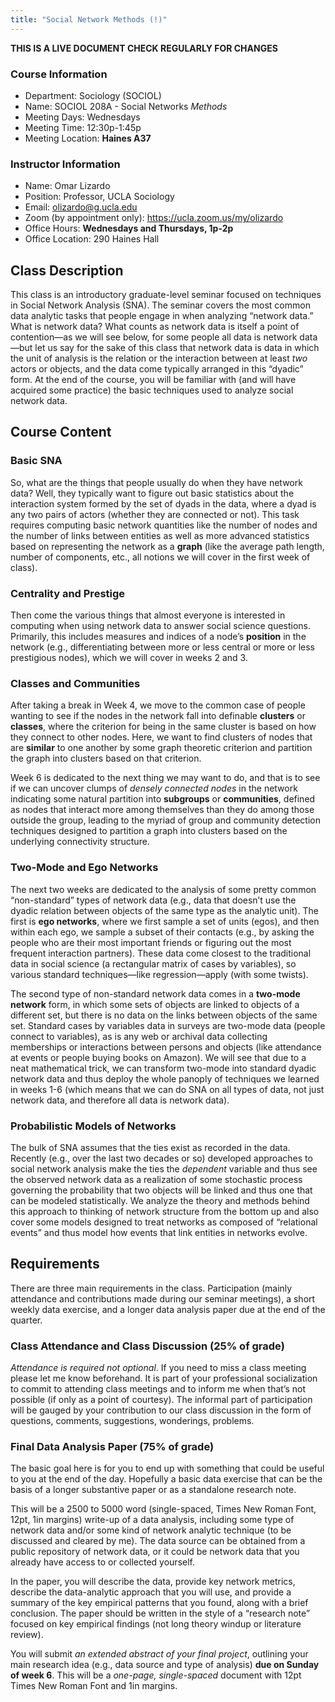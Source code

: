 ```yaml
---
title: "Social Network Methods (!)"
---
```


**THIS IS A LIVE DOCUMENT CHECK REGULARLY FOR CHANGES**

### Course Information
- Department: Sociology (SOCIOL)  
- Name: SOCIOL 208A - Social Networks *Methods* 
- Meeting Days: Wednesdays
- Meeting Time: 12:30p-1:45p
- Meeting Location: **Haines A37**

### Instructor Information
- Name: Omar Lizardo  
- Position: Professor, UCLA Sociology  
- Email: [olizardo@g.ucla.edu](mailto:olizardo@soc.ucla.edu) 
- Zoom (by appointment only): [https://ucla.zoom.us/my/olizardo](https://ucla.zoom.us/my/olizardo)
- Office Hours: **Wednesdays and Thursdays, 1p-2p** 
- Office Location: 290 Haines Hall

## Class Description

This class is an introductory graduate-level seminar focused on techniques in Social Network Analysis (SNA). The seminar covers the most common data analytic tasks that people engage in when analyzing "network data." What is network data? What counts as network data is itself a point of contention---as we will see below, for some people all data is network data---but let us say for the sake of this class that network data is data in which the unit of analysis is the relation or the interaction between at least *two* actors or objects, and the data come typically arranged in this "dyadic" form. At the end of the course, you will be familiar with (and will have acquired some practice) the basic techniques used to analyze social network data.

## Course Content

### Basic SNA

So, what are the things that people usually do when they have network data? Well, they typically want to figure out basic statistics about the interaction system formed by the set of dyads in the data, where a dyad is any two pairs of actors (whether they are connected or not). This task requires computing basic network quantities like the number of nodes and the number of links between entities as well as more advanced statistics based on representing the network as a **graph** (like the average path length, number of components, etc., all notions we will cover in the first week of class). 

### Centrality and Prestige

Then come the various things that almost everyone is interested in computing when using network data to answer social science questions. Primarily, this includes measures and indices of a node's **position** in the network (e.g., differentiating between more or less central or more or less prestigious nodes), which we will cover in weeks 2 and 3. 

### Classes and Communities

After taking a break in Week 4, we move to the common case of people wanting to see if the nodes in the network fall into definable **clusters** or **classes**, where the criterion for being in the same cluster is based on how they connect to other nodes. Here, we want to find clusters of nodes that are **similar** to one another by some graph theoretic criterion and partition the graph into clusters based on that criterion. 

Week 6 is dedicated to the next thing we may want to do, and that is to see if we can uncover clumps of *densely connected nodes* in the network indicating some natural partition into **subgroups** or **communities**, defined as nodes that interact more among themselves than they do among those outside the group, leading to the myriad of group and community detection techniques designed to partition a graph into clusters based on the underlying connectivity structure. 

### Two-Mode and Ego Networks

The next two weeks are dedicated to the analysis of some pretty common "non-standard" types of network data (e.g., data that doesn't use the dyadic relation between objects of the same type as the analytic unit). The first is **ego networks**, where we first sample a set of units (egos), and then within each ego, we sample a subset of their contacts (e.g., by asking the people who are their most important friends or figuring out the most frequent interaction partners). These data come closest to the traditional data in social science (a rectangular matrix of cases by variables), so various standard techniques---like regression---apply (with some twists). 

The second type of non-standard network data comes in a **two-mode network** form, in which some sets of objects are linked to objects of a different set, but there is no data on the links between objects of the same set. Standard cases by variables data in surveys are two-mode data (people connect to variables), as is any web or archival data collecting memberships or interactions between persons and objects (like attendance at events or people buying books on Amazon). We will see that due to a neat mathematical trick, we can transform two-mode into standard dyadic network data and thus deploy the whole panoply of techniques we learned in weeks 1-6 (which means that we can do SNA on all types of data, not just network data, and therefore all data is network data).

### Probabilistic Models of Networks

The bulk of SNA assumes that the ties exist as recorded in the data. Recently (e.g., over the last two decades or so) developed approaches to social network analysis make the ties the *dependent* variable and thus see the observed network data as a realization of some stochastic process governing the probability that two objects will be linked and thus one that can be modeled statistically. We analyze the theory and methods behind this approach to thinking of network structure from the bottom up and also cover some models designed to treat networks as composed of "relational events" and thus model how events that link entities in networks evolve. 


## Requirements

There are three main requirements in the class. Participation (mainly attendance and contributions made during our seminar meetings), a short weekly data exercise, and a longer data analysis paper due at the end of the quarter.

### Class Attendance and Class Discussion (25% of grade)
*Attendance is required not optional*. If you need to miss a class meeting please let me know beforehand. It is part of your professional socialization to commit to attending class meetings and to inform me when that's not possible (if only as a point of courtesy).  The informal part of participation will be gauged by your contribution to our class discussion in the form of questions, comments, suggestions, wonderings, problems.  

### Final Data Analysis Paper (75% of grade)
The basic goal here is for you to end up with something that could be useful to you at the end of the day. Hopefully a basic data exercise that can be the basis of a longer substantive paper or as a standalone research note. 

This will be a 2500 to 5000 word (single-spaced, Times New Roman Font, 12pt, 1in margins) write-up of a data analysis, including some type of network data and/or some kind of network analytic technique (to be discussed and cleared by me). The data source can be obtained from a public repository of network data, or it could be network data that you already have access to or collected yourself. 

In the paper, you will describe the data, provide key network metrics, describe the data-analytic approach that you will use, and provide a summary of the key empirical patterns that you found, along with a brief conclusion. The paper should be written in the style of a "research note" focused on key empirical findings (not long theory windup or literature review).

You will submit *an extended abstract of your final project*, outlining your main research idea (e.g., data source and type of analysis) **due on Sunday of week 6**. This will be a *one-page, single-spaced* document with 12pt Times New Roman Font and 1in margins.

